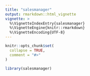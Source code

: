 ```yaml
---
title: "salesmanager"
output: rmarkdown::html_vignette
vignette: >
  %\VignetteIndexEntry{salesmanager}
  %\VignetteEngine{knitr::rmarkdown}
  %\VignetteEncoding{UTF-8}
---
```


```r
knitr::opts_chunk$set(
  collapse = TRUE,
  comment = "#>"
)
```

```r
library(salesmanager)
```
